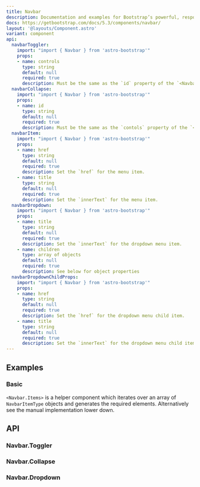 ```yaml
---
title: Navbar
description: Documentation and examples for Bootstrap’s powerful, responsive navigation header, the navbar. Includes support for branding, navigation, and more, including support for our collapse plugin.
docs: https://getbootstrap.com/docs/5.3/components/navbar/
layout: '@layouts/Component.astro'
variant: component
api:
  navbarToggler:
    import: "import { Navbar } from 'astro-bootstrap'"
    props:
    - name: controls
      type: string
      default: null
      required: true
      description: Must be the same as the `id` property of the `<Navbar.Collapse />` component.
  navbarCollapse:
    import: "import { Navbar } from 'astro-bootstrap'"
    props:
    - name: id
      type: string
      default: null
      required: true
      description: Must be the same as the `contols` property of the `<Navbar.Toggler />` component.
  navbarItem:
    import: "import { Navbar } from 'astro-bootstrap'"
    props:
    - name: href
      type: string
      default: null
      required: true
      description: Set the `href` for the menu item. 
    - name: title
      type: string
      default: null
      required: true
      description: Set the `innerText` for the menu item. 
  navbarDropdown:
    import: "import { Navbar } from 'astro-bootstrap'"
    props:
    - name: title
      type: string
      default: null
      required: true
      description: Set the `innerText` for the dropdown menu item. 
    - name: children
      type: array of objects
      default: null
      required: true
      description: See below for object properties
  navbarDropdownChildProps:
    import: "import { Navbar } from 'astro-bootstrap'"
    props:
    - name: href
      type: string
      default: null
      required: true
      description: Set the `href` for the dropdown menu child item. 
    - name: title
      type: string
      default: null
      required: true
      description: Set the `innerText` for the dropdown menu child item. 
---
```


## Examples

### Basic

`<Navbar.Items>` is a helper component which iterates over an array of `NavbarItemType` objects and generates the required elements. Alternatively see the manual implementation lower down.

<Example component="Navbar" variant="Basic" />

## API

### Navbar.Toggler

<Api component={frontmatter.api.navbarToggler} />

### Navbar.Collapse

<Api component={frontmatter.api.navbarCollapse} />

### Navbar.Dropdown

<Api component={frontmatter.api.navbarDropdown} />


